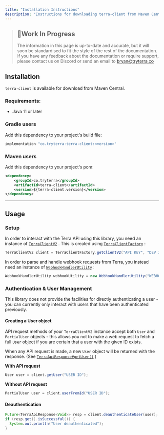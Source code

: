 ```yaml
---
title: "Installation Instructions"
description: "Instructions for downloading terra-client from Maven Central"
---
```

> ## 🚧Work In Progress
> 
> The information in this page is up-to-date and accurate, but it will soon be standardised to fit the style of the rest of the documentation. If you have any feedback about the documentation or require support, please contact us on Discord or send an email to [bryan@tryterra.co](mailto:bryan@tryterra.co)

## Installation

`terra-client` is available for download from Maven Central.

### Requirements:

*   Java 11 or later

### Gradle users

Add this dependency to your project's build file:

```build.gradle
implementation "co.tryterra:terra-client:<version>"

```

### Maven users

Add this dependency to your project's pom:

```pom.xml
<dependency>
    <groupId>co.tryterra</groupId>
    <artifactId>terra-client</artifactId>
    <version>${terra-client.version}</version>
</dependency>

```

* * *

## Usage

### Setup

In order to interact with the Terra API using this library, you need an instance of [`TerraClientV2`](https://tryterra.github.io/terra-client-java/co.tryterra.terraclient/co/tryterra/terraclient/api/TerraClientV2.html)
. This is created using [`TerraClientFactory`](https://tryterra.github.io/terra-client-java/co.tryterra.terraclient/co/tryterra/terraclient/TerraClientFactory.html)
:

```java
TerraClientV2 client = TerraClientFactory.getClientV2("API KEY", "DEV ID");

```

In order to parse and handle webhook requests from Terra, you instead need an instance of [`WebhookHandlerUtility`](https://tryterra.github.io/terra-client-java/co.tryterra.terraclient/co/tryterra/terraclient/WebhookHandlerUtility.html)
:

```java
WebhookHandlerUtility webhookUtility = new WebhookHandlerUtility("WEBHOOK SECRET");

```

### Authentication & User Management

This library does not provide the facilities for directly authenticating a user - you can currently only interact with users that have been authenticated previously.

#### Creating a User object

API request methods of your `TerraClientV2` instance accept both `User` and `PartialUser` objects - this allows you not to make a web request to fetch a full `User` object if you are certain that a user with the given ID exists.

When any API request is made, a new `User` object will be returned with the response. (See [`TerraApiResponse#getUser()`](https://tryterra.github.io/terra-client-java/co.tryterra.terraclient/co/tryterra/terraclient/api/TerraApiResponse.html#getUser())
)

**With API request**

```java
User user = client.getUser("USER ID");

```

**Without API request**

```java
PartialUser user = client.userFromId("USER ID");

```

#### Deauthentication

```java
Future<TerraApiResponse<Void>> resp = client.deauthenticateUser(user);
if (resp.get().isSuccessful()) {
  System.out.println("User deauthenticated");
}

```

